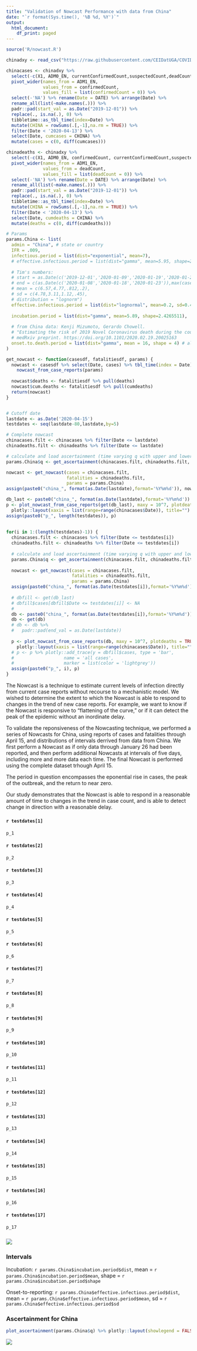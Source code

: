 ```yaml
---
title: "Validation of Nowcast Performance with data from China"
date: "`r format(Sys.time(), '%B %d, %Y')`"
output:
  html_document:
    df_print: paged
---
```


```r

source('R/nowcast.R')
```

<!-- Get reports for China -->
```r

chinadxy <- read_csv("https://raw.githubusercontent.com/CEIDatUGA/COVID-19-DATA/master/china/China_casedata/dxy_data/province_master.csv")

chinacases <- chinadxy %>%
  select(-c(X1, ADM0_EN, currentConfirmedCount,suspectedCount,deadCount,curedCount)) %>% 
  pivot_wider(names_from = ADM1_EN, 
              values_from = confirmedCount, 
              values_fill = list(confirmedCount = 0)) %>% 
  select(-'NA') %>% rename(Date = DATE) %>% arrange(Date) %>% 
  rename_all(list(~make.names(.))) %>% 
  padr::pad(start_val = as.Date("2019-12-01")) %>%
  replace(., is.na(.), 0) %>%
  tibbletime::as_tbl_time(index=Date) %>% 
  mutate(CHINA = rowSums(.[,-1],na.rm = TRUE)) %>% 
  filter(Date < '2020-04-13') %>% 
  select(Date, cumcases = CHINA) %>% 
  mutate(cases = c(0, diff(cumcases)))

chinadeaths <- chinadxy %>%
  select(-c(X1, ADM0_EN, confirmedCount, currentConfirmedCount,suspectedCount,curedCount)) %>% 
  pivot_wider(names_from = ADM1_EN, 
              values_from = deadCount, 
              values_fill = list(deadCount = 0)) %>% 
  select(-'NA') %>% rename(Date = DATE) %>% arrange(Date) %>% 
  rename_all(list(~make.names(.))) %>% 
  padr::pad(start_val = as.Date("2019-12-01")) %>%
  replace(., is.na(.), 0) %>%
  tibbletime::as_tbl_time(index=Date) %>% 
  mutate(CHINA = rowSums(.[,-1],na.rm = TRUE)) %>% 
  filter(Date < '2020-04-13') %>% 
  select(Date, cumdeaths = CHINA) %>% 
  mutate(deaths = c(0, diff(cumdeaths)))

# Params
params.China <- list(
  admin = "China", # state or country
  IFR = .009, 
  infectious.period = list(dist="exponential", mean=7),   
  # effective.infectious.period = list(dist="gamma", mean=5.95, shape=2.2788163), 
  
  # Tim's numbers:
  # start = as.Date(c('2019-12-01','2020-01-09','2020-01-19','2020-01-24')),
  # end = c(as.Date(c('2020-01-08','2020-01-18','2020-01-23')),max(cases$Date)),
  # mean = c(6.57,4.77,.812,.2),
  # sd = c(4.78,3.11,1.12,.45),
  # distribution = "lognorm")
  effective.infectious.period = list(dist="lognormal", mean=0.2, sd=0.45),
  
  incubation.period = list(dist="gamma", mean=5.89, shape=2.4265511), 
  
  # from China data: Kenji Mizumoto, Gerardo Chowell. 
  # "Estimating the risk of 2019 Novel Coronavirus death during the course of the outbreak in China, 2020" 
  # medRxiv preprint. https://doi.org/10.1101/2020.02.19.20025163
  onset.to.death.period = list(dist="gamma", mean = 16, shape = 4) # also used for US nowcast
)
```

```r

get_nowcast <- function(casesdf, fatalitiesdf, params) {
  nowcast <- casesdf %>% select(Date, cases) %>% tbl_time(index = Date) %>% 
    nowcast_from_case_reports(params)
  
  nowcast$deaths <- fatalitiesdf %>% pull(deaths)
  nowcast$cum.deaths <- fatalitiesdf %>% pull(cumdeaths)
  return(nowcast)
}


# Cutoff date
lastdate <- as.Date('2020-04-15')
testdates <- seq(lastdate-80,lastdate,by=5)

# Complete nowcast
chinacases.filt <- chinacases %>% filter(Date <= lastdate)
chinadeaths.filt <- chinadeaths %>% filter(Date <= lastdate)

# calculate and load ascertainment (time varying q with upper and lower bounds)
params.China$q <- get_ascertainment(chinacases.filt, chinadeaths.filt, params.China, window = 7)

nowcast <- get_nowcast(cases = chinacases.filt, 
                       fatalities = chinadeaths.filt, 
                       params = params.China)
assign(paste0("china_", format(as.Date(lastdate),format='%Y%m%d')), nowcast) 

db_last <- paste0("china_", format(as.Date(lastdate),format='%Y%m%d'))
p <- plot_nowcast_from_case_reports(get(db_last), maxy = 10^7, plotdeaths = TRUE, plotcumulative = FALSE) %>% 
  plotly::layout(xaxis = list(range=range(chinacases$Date)), title="")
assign(paste0("p_", length(testdates)), p)
  
  
for(i in 1:(length(testdates)-1)) {
  chinacases.filt <- chinacases %>% filter(Date <= testdates[i])
  chinadeaths.filt <- chinadeaths %>% filter(Date <= testdates[i])
  
  # calculate and load ascertainment (time varying q with upper and lower bounds)
  params.China$q <- get_ascertainment(chinacases.filt, chinadeaths.filt, params.China, window = 7)
  
  nowcast <- get_nowcast(cases = chinacases.filt, 
                         fatalities = chinadeaths.filt, 
                         params = params.China)
  assign(paste0("china_", format(as.Date(testdates[i]),format='%Y%m%d')), nowcast) 
  
  # dbfill <- get(db_last)
  # dbfill$cases[dbfill$Date <= testdates[i]] <- NA
  # 
  db <- paste0("china_", format(as.Date(testdates[i]),format='%Y%m%d'))
  db <- get(db) 
  # db <- db %>%
  #   padr::pad(end_val = as.Date(lastdate))
    
  p <- plot_nowcast_from_case_reports(db, maxy = 10^7, plotdeaths = TRUE, plotcumulative = FALSE) %>% 
    plotly::layout(xaxis = list(range=range(chinacases$Date)), title="")
  # p <- p %>% plotly::add_trace(y = dbfill$cases, type = 'bar',
  #                   name = 'all cases',
  #                   marker = list(color = 'lightgrey'))
  assign(paste0("p_", i), p)
}


```

The Nowcast is a technique to estimate current levels of infection directly from current case reports without recourse to a mechanistic model. We wished to determine the extent to which the Nowcast is able to respond to changes in the trend of new case reports. For example, we want to know if the Nowcast is responsive to "flattening of the curve," or if it can detect the peak of the epidemic without an inordinate delay.  

To validate the reponsiveness of the Nowcasting technique, we performed a series of Nowcasts for China, using reports of cases and fatalities through April 15, and distributions of intervals derrived from data from China. We first perform a Nowcast as if only data through January 26 had been reported, and then perform additional Nowcasts at intervals of five days, including more and more data each time. The final Nowcast is performed using the complete dataset trhough April 15.

The period in question encompasses the eponential rise in cases, the peak of the outbreak, and the return to near zero.  

Our study demonstrates that the Nowcast is able to respond in a reasonable amount of time to changes in the trend in case count, and is able to detect change in direction with a reasonable delay.

### {.tabset .tabset-fade .tabset-pills}

#### `r testdates[1]`
```r
p_1
```

#### `r testdates[2]`
```r
p_2
```

#### `r testdates[3]`
```r
p_3
```

#### `r testdates[4]`
```r
p_4
```

#### `r testdates[5]`
```r
p_5
```

#### `r testdates[6]`
```r
p_6
```

#### `r testdates[7]`
```r
p_7
```

#### `r testdates[8]`
```r
p_8
```

#### `r testdates[9]`
```r
p_9
```

#### `r testdates[10]`
```r
p_10
```

#### `r testdates[11]`
```r
p_11
```

#### `r testdates[12]`
```r
p_12
```

#### `r testdates[13]`
```r
p_13
```

#### `r testdates[14]`
```r
p_14
```

#### `r testdates[15]`
```r
p_15
```

#### `r testdates[16]`
```r
p_16
```

#### `r testdates[17]`
```r
p_17
```

### ![](nowcast-legend-combined.png)

### Intervals

Incubation: `r params.China$incubation.period$dist`, mean = `r params.China$incubation.period$mean`, shape = `r params.China$incubation.period$shape`

Onset-to-reporting: `r params.China$effective.infectious.period$dist`, mean = `r params.China$effective.infectious.period$mean`, sd = `r params.China$effective.infectious.period$sd`

### Ascertainment for China


```r

plot_ascertainment(params.China$q) %>% plotly::layout(showlegend = FALSE)


```

![](nowcast-legend-ascertainment.png)
